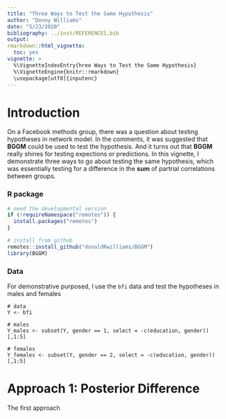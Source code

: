 ```yaml
---
title: "Three Ways to Test the Same Hypothesis"
author: "Donny Williams"
date: "5/23/2020"
bibliography: ../inst/REFERENCES.bib
output:
rmarkdown::html_vignette:
  toc: yes
vignette: >
  %\VignetteIndexEntry{hree Ways to Test the Same Hypothesis}
  %\VignetteEngine{knitr::rmarkdown}
  \usepackage[utf8]{inputenc}
---
```


# Introduction
On a Facebook methods group, there was a question about testing hypotheses in network model. In 
the comments, it was suggested that **BGGM** could be used to test the hypothesis. And it turns
out that **BGGM** really shines for testing expections or predictions. In this vignette, I demonstrate 
three ways to go about testing the same hypothesis, which was essentially testing for a difference
in the **sum** of partrial correlations between groups.

### R package
```r
# need the developmental version
if (!requireNamespace("remotes")) { 
  install.packages("remotes")   
}   

# install from github
remotes::install_github("donaldRwilliams/BGGM")
library(BGGM)
```

### Data
For demonstrative purposed, I use the `bfi` data and test the hypotheses in males and females

```
# data
Y <- bfi

# males
Y_males <- subset(Y, gender == 1, select = -c(education, gender))[,1:5]

# females
Y_females <- subset(Y, gender == 2, select = -c(education, gender))[,1:5]
```

# Approach 1: Posterior Difference
The first approach
